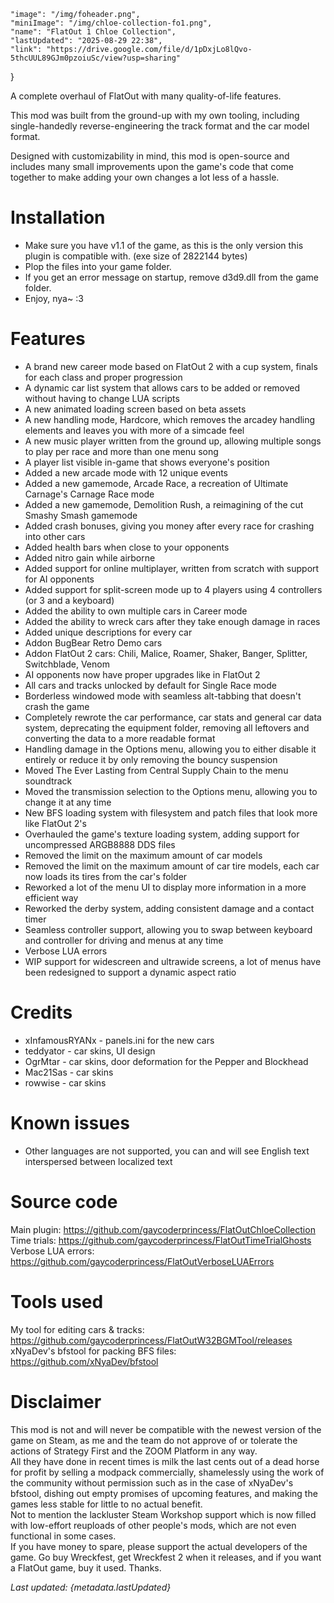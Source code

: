     "image": "/img/foheader.png",
    "miniImage": "/img/chloe-collection-fo1.png",
    "name": "FlatOut 1 Chloe Collection",
    "lastUpdated": "2025-08-29 22:38",
    "link": "https://drive.google.com/file/d/1pDxjLo8lQvo-5thcUUL89GJm0pzoiuSc/view?usp=sharing"
}

A complete overhaul of FlatOut with many quality-of-life features.

This mod was built from the ground-up with my own tooling, including single-handedly reverse-engineering the track format and the car model format.  

Designed with customizability in mind, this mod is open-source and includes many small improvements upon the game's code that come together to make adding your own changes a lot less of a hassle.

# Installation

- Make sure you have v1.1 of the game, as this is the only version this plugin is compatible with. (exe size of 2822144 bytes)
- Plop the files into your game folder.
- If you get an error message on startup, remove d3d9.dll from the game folder.
- Enjoy, nya~ :3
  
# Features

- A brand new career mode based on FlatOut 2 with a cup system, finals for each class and proper progression
- A dynamic car list system that allows cars to be added or removed without having to change LUA scripts
- A new animated loading screen based on beta assets
- A new handling mode, Hardcore, which removes the arcadey handling elements and leaves you with more of a simcade feel
- A new music player written from the ground up, allowing multiple songs to play per race and more than one menu song
- A player list visible in-game that shows everyone's position
- Added a new arcade mode with 12 unique events
- Added a new gamemode, Arcade Race, a recreation of Ultimate Carnage's Carnage Race mode
- Added a new gamemode, Demolition Rush, a reimagining of the cut Smashy Smash gamemode
- Added crash bonuses, giving you money after every race for crashing into other cars
- Added health bars when close to your opponents
- Added nitro gain while airborne
- Added support for online multiplayer, written from scratch with support for AI opponents
- Added support for split-screen mode up to 4 players using 4 controllers (or 3 and a keyboard)
- Added the ability to own multiple cars in Career mode
- Added the ability to wreck cars after they take enough damage in races
- Added unique descriptions for every car
- Addon BugBear Retro Demo cars
- Addon FlatOut 2 cars: Chili, Malice, Roamer, Shaker, Banger, Splitter, Switchblade, Venom
- AI opponents now have proper upgrades like in FlatOut 2
- All cars and tracks unlocked by default for Single Race mode
- Borderless windowed mode with seamless alt-tabbing that doesn't crash the game
- Completely rewrote the car performance, car stats and general car data system, deprecating the equipment folder, removing all leftovers and converting the data to a more readable format
- Handling damage in the Options menu, allowing you to either disable it entirely or reduce it by only removing the bouncy suspension
- Moved The Ever Lasting from Central Supply Chain to the menu soundtrack
- Moved the transmission selection to the Options menu, allowing you to change it at any time
- New BFS loading system with filesystem and patch files that look more like FlatOut 2's
- Overhauled the game's texture loading system, adding support for uncompressed ARGB8888 DDS files
- Removed the limit on the maximum amount of car models
- Removed the limit on the maximum amount of car tire models, each car now loads its tires from the car's folder
- Reworked a lot of the menu UI to display more information in a more efficient way
- Reworked the derby system, adding consistent damage and a contact timer
- Seamless controller support, allowing you to swap between keyboard and controller for driving and menus at any time
- Verbose LUA errors
- WIP support for widescreen and ultrawide screens, a lot of menus have been redesigned to support a dynamic aspect ratio

# Credits

- xInfamousRYANx - panels.ini for the new cars
- teddyator - car skins, UI design
- OgrMtar - car skins, door deformation for the Pepper and Blockhead
- Mac21Sas - car skins
- rowwise - car skins
  
# Known issues

- Other languages are not supported, you can and will see English text interspersed between localized text
  
# Source code

Main plugin: https://github.com/gaycoderprincess/FlatOutChloeCollection  
Time trials: https://github.com/gaycoderprincess/FlatOutTimeTrialGhosts  
Verbose LUA errors: https://github.com/gaycoderprincess/FlatOutVerboseLUAErrors  

# Tools used

My tool for editing cars & tracks: https://github.com/gaycoderprincess/FlatOutW32BGMTool/releases  
xNyaDev's bfstool for packing BFS files: https://github.com/xNyaDev/bfstool  

# Disclaimer

This mod is not and will never be compatible with the newest version of the game on Steam, as me and the team do not approve of or tolerate the actions of Strategy First and the ZOOM Platform in any way.  
All they have done in recent times is milk the last cents out of a dead horse for profit by selling a modpack commercially, shamelessly using the work of the community without permission such as in the case of xNyaDev's bfstool, dishing out empty promises of upcoming features, and making the games less stable for little to no actual benefit.  
Not to mention the lackluster Steam Workshop support which is now filled with low-effort reuploads of other people's mods, which are not even functional in some cases.  
If you have money to spare, please support the actual developers of the game. Go buy Wreckfest, get Wreckfest 2 when it releases, and if you want a FlatOut game, buy it used. Thanks.

_Last updated: {metadata.lastUpdated}_